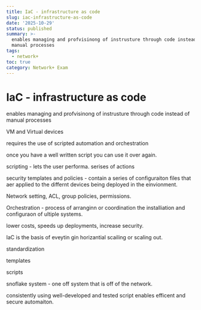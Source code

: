 ```yaml
---
title: IaC - infrastructure as code
slug: iac-infrastructure-as-code
date: '2025-10-29'
status: published
summary: >-
  enables managing and profvisinong of instrusture through code instead of
  manual processes
tags:
  - network+
toc: true
category: Network+ Exam
---
```


# IaC - infrastructure as code

enables managing and profvisinong of instrusture through code instead of manual processes 

VM and Virtual devices 

requires the use of scripted automation and orchestration

once you have a well written script you can use it over again. 

scripting - lets the user performa. serises of actions 

security templates and policies - contain a series of configuraiton files that aer applied to the differnt devices being deployed in the einvionment. 

Network setting, ACL, group policies, permissions. 

Orchestration - process of arranginn or coordination the installiation and configuraon of ultiple systems. 

lower costs, speeds up deployments, increase security. 

IaC is the basis of eveytin gin horizantial scailing or scaling out. 

standardization 

templates 

scripts

snoflake system - one off system that is off of the network. 

consistently using well-developed and tested script enables efficent and secure automaiton.
